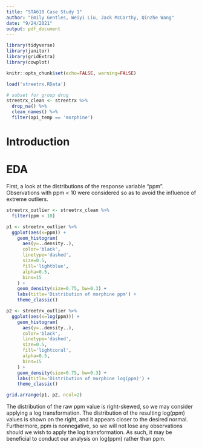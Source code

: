 ```yaml
---
title: "STA610 Case Study 1"
author: "Emily Gentles, Weiyi Liu, Jack McCarthy, Qinzhe Wang"
date: "9/24/2021"
output: pdf_document
---
```


```r
library(tidyverse)
library(janitor)
library(gridExtra)
library(cowplot)

knitr::opts_chunk$set(echo=FALSE, warning=FALSE)
```

```r
load('streetrx.RData')

# subset for group drug
streetrx_clean <- streetrx %>%
  drop_na() %>%
  clean_names() %>%
  filter(api_temp == 'morphine')
```

# Introduction

# EDA

First, a look at the distributions of the response variable "ppm". Observations 
with ppm < 10 were considered so as to avoid the influence of extreme outliers.

```r
streetrx_outlier <- streetrx_clean %>%
  filter(ppm < 10)

p1 <- streetrx_outlier %>%
  ggplot(aes(x=ppm)) +
    geom_histogram(
      aes(y=..density..), 
      color='black', 
      linetype='dashed',
      size=0.5,
      fill='lightblue', 
      alpha=0.5,
      bins=15
    ) +
    geom_density(size=0.75, bw=0.3) +
    labs(title='Distribution of morphine ppm') +
    theme_classic()

p2 <- streetrx_outlier %>%
  ggplot(aes(x=log(ppm))) +
    geom_histogram(
      aes(y=..density..), 
      color='black', 
      linetype='dashed',
      size=0.5,
      fill='lightcoral', 
      alpha=0.5,
      bins=15
    ) +
    geom_density(size=0.75, bw=0.3) +
    labs(title='Distribution of morphine log(ppm)') +
    theme_classic()

grid.arrange(p1, p2, ncol=2)
```

The distribution of the raw ppm value is right-skewed, so we may consider 
applying a log transformation. The distribution of the resulting log(ppm) values 
is shown on the right, and it appears closer to the desired normal. Furthermore, 
ppm is nonnegative, so we will not lose any observations should we wish to apply 
the log transformation. As such, it may be beneficial to conduct our analysis on 
log(ppm) rather than ppm.